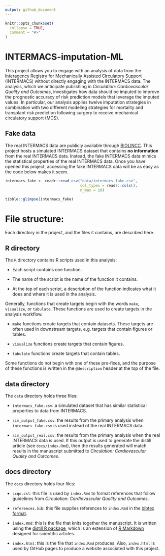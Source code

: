 ```yaml
---
output: github_document
---
```


<!-- README.md is generated from README.Rmd. Please edit that file -->

```r
knitr::opts_chunk$set(
  collapse = TRUE,
  comment = "#>"
)
```

# INTERMACS-imputation-ML

<!-- badges: start -->
<!-- badges: end -->

This project allows you to engage with an analysis of data from the Interagency Registry for Mechanically Assisted Circulatory Support (INTERMACS) without directly engaging with the INTERMACS data. The analysis, which we anticipate publishing in _Circulation: Cardiovascular Quality and Outcomes_, investigates how data should be imputed to improve the prognostic accuracy of risk prediction models that leverage the imputed values. In particular, our analysis applies twelve imputation strategies in combination with two different modeling strategies for mortality and transplant risk prediction following surgery to receive mechanical circulatory support (MCS). 

## Fake data

The real INTERMACS data are publicly available through [BIOLINCC](https://biolincc.nhlbi.nih.gov/studies/intermacs/). This project hosts a simulated INTERMACS dataset that contains __no information__ from the real INTERMACS data. Instead, the fake INTERMACS data mimics the statistical properties of the real INTERMACS data. Once you have opened this project, accessing the fake INTERMACS data will be as easy as the code below makes it seem.

```r

intermacs_fake <- readr::read_csv("data/intermacs_fake.csv", 
                                  col_types = readr::cols(),
                                  n_max = 10)

tibble::glimpse(intermacs_fake)

```

# File structure:

Each directory in the project, and the files it contains, are described here.

## R directory

The `R` directory contains R scripts used in this analysis:

- Each script contains one function.

- The name of the script is the name of the function it contains.

- At the top of each script, a description of the function indicates what it does and where it is used in the analysis.

Generally, functions that create targets begin with the words `make`, `visualize`, or `tabulate`. These functions are used to create targets in the analysis workflow.

- `make` functions create targets that contain datasets. These targets are often used in downstream targets, e.g. targets that contain figures or tables.

- `visualize` functions create targets that contain figures.

- `tabulate` functions create targets that contain tables.

Some functions do not begin with one of these pre-fixes, and the purpose of these functions is written in the `@description` header at the top of the file.

## data directory

The `data` directory holds three files: 

- `intermacs_fake.csv`: a simulated dataset that has similar statistical properties to data from INTERMACS.

- `sim_output_fake.csv`: the results from the primary analysis when `intermacs_fake.csv` is used instead of the real INTERMACS data.

- `sim_output_real.csv`: the results from the primary analysis when the real INTERMACS data is used. If this output is used to generate the distill article (see `docs/index.Rmd`), then the results generated will match results in the manuscript submitted to _Circulation: Cardiovascular Quality and Outcomes_. 

## docs directory

The `docs` directory holds four files: 

- `ccqo.csl`: this file is used by `index.Rmd` to format references that follow guidelines from _Circulation: Cardiovascular Quality and Outcomes_.

- `references.bib`: this file supplies references to `index.Rmd` in the [bibtex format](https://en.wikipedia.org/wiki/BibTeX).

- `index.Rmd`: this is the file that knits together the manuscript. It is written using the [distill R package](https://rstudio.github.io/distill/), which is an extension of [R Markdown](https://bookdown.org/yihui/rmarkdown/) designed for scientific articles.

- `index.html`: this is the file that `index.Rmd` produces. Also, `index.html` is used by GitHub pages to produce a website associated with this project.


